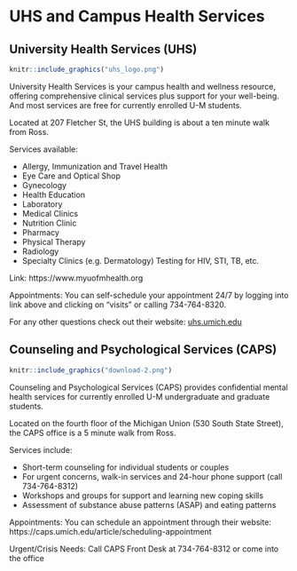 
# UHS and Campus Health Services

## University Health Services (UHS)
```r
knitr::include_graphics("uhs_logo.png")
```

University Health Services is your campus health and wellness resource, offering comprehensive clinical services plus support for your well-being. And most services are free for currently enrolled U-M students. 

Located at 207 Fletcher St, the UHS building is about a ten minute walk from Ross. 

Services available: 

* Allergy, Immunization and Travel Health
* Eye Care and Optical Shop
* Gynecology
* Health Education
* Laboratory
* Medical Clinics
* Nutrition Clinic
* Pharmacy
* Physical Therapy
* Radiology
* Specialty Clinics (e.g. Dermatology) Testing for HIV, STI, TB, etc. 

Link: https://www.myuofmhealth.org

Appointments: You can self-schedule your appointment 24/7 by logging into link above and clicking on "visits" or calling 734-764-8320. 

For any other questions check out their website: [uhs.umich.edu](uhs.umich.edu)

## Counseling and Psychological Services (CAPS) 
```r
knitr::include_graphics("download-2.png")
```

Counseling and Psychological Services (CAPS) provides confidential mental health services for currently enrolled U-M undergraduate and graduate students.

Located on the fourth floor of the Michigan Union (530 South State Street), the CAPS office is a 5 minute walk from Ross.

Services include:

* Short-term counseling for individual students or couples
* For urgent concerns, walk-in services and 24-hour phone support (call 734-764-8312) 
* Workshops and groups for support and learning new coping skills
* Assessment of substance abuse patterns (ASAP) and eating patterns

Appointments: You can schedule an appointment through their website: https://caps.umich.edu/article/scheduling-appointment

Urgent/Crisis Needs: Call CAPS Front Desk at 734-764-8312 or come into the office





